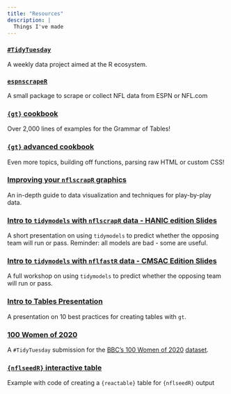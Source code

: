 ```yaml
---
title: "Resources"
description: |
  Things I've made
---
```


### [`#TidyTuesday`](https://github.com/rfordatascience/tidytuesday/blob/master/README.md)

A weekly data project aimed at the R ecosystem.

### [`espnscrapeR`](https://jthomasmock.github.io/espnscrapeR/)

A small package to scrape or collect NFL data from ESPN or NFL.com


### [`{gt}` cookbook](https://themockup.blog/static/gt-cookbook.html)

Over 2,000 lines of examples for the Grammar of Tables!

### [`{gt}` advanced cookbook](https://themockup.blog/static/gt-cookbook-advanced.html)

Even more topics, building off functions, parsing raw HTML or custom CSS!

### [Improving your `nflscrapR` graphics](https://jthomasmock.github.io/nfl_plotting_cookbook/#how_to_improve_your_nflscrapr_graphics)

An in-depth guide to data visualization and techniques for play-by-play data.

### [Intro to `tidymodels` with `nflscrapR` data - HANIC edition Slides](https://jthomasmock.github.io/nfl_hanic/)

A short presentation on using `tidymodels` to predict whether the opposing team will run or pass. Reminder: all models are bad - some are useful.

### [Intro to `tidymodels` with `nflfastR` data - CMSAC Edition Slides](https://themockup.blog/static/slides/nfl-tidymodels.html)

A full workshop on using `tidymodels` to predict whether the opposing team will run or pass.

### [Intro to Tables Presentation](https://themockup.blog/static/slides/intro-tables.html)

A presentation on 10 best practices for creating tables with `gt`.

### [100 Women of 2020](https://themockup.blog/static/100-women.html)

A `#TidyTuesday` submission for the [BBC's 100 Women of 2020](https://www.bbc.com/news/world-55042935) [dataset](https://github.com/rfordatascience/tidytuesday/blob/master/data/2020/2020-12-08/readme.md).


### [`{nflseedR}` interactive table](https://themockup.blog/static/nflseedr-reactable)

Example with code of creating a `{reactable}` table for `{nflseedR}` output
